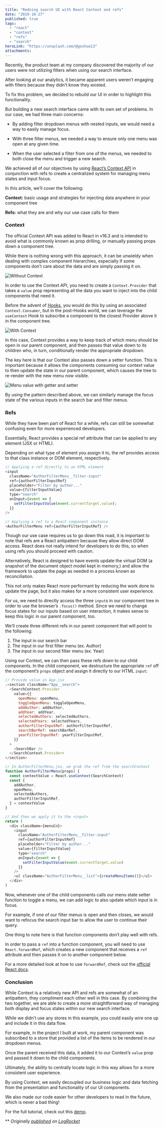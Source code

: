 ```yaml
---
title: "Redoing search UI with React Context and refs"
date: "2019-10-27"
published: true
tags:
  - "react"
  - "context"
  - "refs"
  - "search"
heroLink: "https://unsplash.com/@goshua13"
attachments:
---
```


Recently, the product team at my company discovered the majority of our users were not utilizing filters when using our search interface.

After looking at our analytics, it became apparent users weren’t engaging with filters because they didn’t know they existed.

To fix this problem, we decided to rebuild our UI in order to highlight this functionality.

But building a new search interface came with its own set of problems. In our case, we had three main concerns:

- By adding filter dropdown menus with nested inputs, we would need a way to easily manage focus.

- With three filter menus, we needed a way to ensure only one menu was open at any given time.

- When the user selected a filter from one of the menus, we needed to both close the menu and trigger a new search.

We achieved all of our objectives by using [React’s Context API](https://blog.logrocket.com/how-and-when-to-use-reacts-new-context-api-b584e41b2704/) in conjunction with refs to create a centralized system for managing menu states and input focus.

In this article, we’ll cover the following:

**Context:** basic usage and strategies for injecting data anywhere in your component tree

**Refs:** what they are and why our use case calls for them

### Context

The official Context API was added to React in v16.3 and is intended to avoid what is commonly known as prop drilling, or manually passing props down a component tree.

While there is nothing wrong with this approach, it can be unwieldy when dealing with complex component hierarchies, especially if some components don’t care about the data and are simply passing it on.

![Without Context](https://drive.google.com/uc?export=view&id=1eJ_V1v65mDzlrjWftb6cHmGOPuHNBV6c)

In order to use the Context API, you need to create a `Context.Provider` that takes a `value` prop representing all the data you want to inject into the child components that need it.

Before the advent of [Hooks](https://blog.logrocket.com/frustrations-with-react-hooks/), you would do this by using an associated `Context.Consumer`, but in the post-Hooks world, we can leverage the `useContext` Hook to subscribe a component to the closest Provider above it in the component tree.

![With Context](https://drive.google.com/uc?export=view&id=12ib9i5CnTFI63l5iaVfQEff4na5Zr-oL)

In this case, Context provides a way to keep track of which menu should be open in our parent component, and then passes that value down to its children who, in turn, conditionally render the appropriate dropdown.

The key here is that our Context also passes down a setter function. This is important because it allows the components consuming our context value to then update the state in our parent component, which causes the tree to re-render with the new menu now visible.

![Menu value with getter and setter](https://drive.google.com/uc?export=view&id=1czOGG0jufp6UMXftWV3PXgRMvLpLH1fE)

By using the pattern described above, we can similarly manage the focus state of the various inputs in the search bar and filter menus.

### Refs

While they have been part of React for a while, refs can still be somewhat confusing even for more experienced developers.

Essentially, React provides a special ref attribute that can be applied to any element (JSX or HTML).

Depending on what type of element you assign it to, the ref provides access to that class instance or DOM element, respectively.

```javascript
// Applying a ref directly to an HTML element
<input
  className="AuthorFilterMenu__filter-input"
  ref={authorFilterInputRef}
  placeholder="Filter by author..."
  value={filterInputValue}
  type="search"
  onInput={event => {
    setFilterInputValue(event.currentTarget.value);
  }}
/>

// Applying a ref to a React component instance
<AuthorFilterMenu ref={authorFilterInputRef} />
```

Though our use case requires us to go down this road, it is important to note that refs are a React antipattern because they allow direct DOM access. React does not really intend for developers to do this, so when using refs you should proceed with caution.

Alternatively, React is designed to have events update the virtual DOM (a snapshot of the document object model kept in memory,) and allow the framework to update the page as needed in a process known as reconciliation.

This not only makes React more performant by reducing the work done to update the page, but it also makes for a more consistent user experience.

For us, we need to directly access the three `input`s in our component tree in order to use the browser’s `.focus()` method. Since we need to change focus states for our inputs based on user interaction, it makes sense to keep this logic in our parent component, too.

We’ll create three different refs in our parent component that will point to the following:

1. The input in our search bar
2. The input in our first filter menu (ex. Author)
3. The input in our second filter menu (ex. Year)

Using our Context, we can then pass these refs down to our child components. In the child component, we destructure the appropriate `ref` off the component’s `props` object and assign it directly to our HTML `input`:

```javascript
// Provide value in App.jsx
;<section className="App__search">
  <SearchContext.Provider
    value={{
      openMenu: openMenu,
      toggleOpenMenu: toggleOpenMenu,
      addAuthor: addAuthor,
      addYear: addYear,
      selectedAuthors: selectedAuthors,
      selectedYears: selectedYears,
      authorFilterInputRef: authorFilterInputRef,
      searchBarRef: searchBarRef,
      yearFilterInputRef: yearFilterInputRef,
    }}
  >
    <SearchBar />
  </SearchContext.Provider>
</section>

// In AuthorFilterMenu.jsx, we grab the ref from the searchContext
function AuthorFilterMenu(props) {
  const contextValue = React.useContext(SearchContext)
  const {
    addAuthor,
    openMenu,
    selectedAuthors,
    authorFilterInputRef,
  } = contextValue
}

// And then we apply it to the <input>
return (
  <div className={menuCn}>
    <input
      className="AuthorFilterMenu__filter-input"
      ref={authorFilterInputRef}
      placeholder="Filter by author..."
      value={filterInputValue}
      type="search"
      onInput={event => {
        setFilterInputValue(event.currentTarget.value)
      }}
    />
    <ul className="AuthorFilterMenu__list">{createMenuItems()}</ul>
  </div>
)
```

Now, whenever one of the child components calls our menu state setter function to toggle a menu, we can add logic to also update which input is in focus.

For example, if one of our filter menus is open and then closes, we would want to refocus the search input bar to allow the user to continue their query.

One thing to note here is that function components don’t play well with refs.

In order to pass a `ref` into a function component, you will need to use `React.forwardRef`, which creates a new component that receives a `ref` attribute and then passes it on to another component below.

For a more detailed look at how to use `forwardRef`, check out the [official React docs](https://reactjs.org/docs/react-api.html#reactforwardref).

### Conclusion

While Context is a relatively new API and refs are somewhat of an antipattern, they compliment each other well in this case. By combining the two together, we are able to create a more straightforward way of managing both display and focus states within our new search interface.

While we didn’t use any stores in this example, you could easily wire one up and include it in this data flow.

For example, in the project I built at work, my parent component was subscribed to a store that provided a list of the items to be rendered in our dropdown menus.

Once the parent received this data, it added it to our Context’s `value` prop and passed it down to the child components.

Ultimately, the ability to centrally locate logic in this way allows for a more consistent user experience.

By using Context, we easily decoupled our business logic and data fetching from the presentation and functionality of our UI components.

We also made our code easier for other developers to read in the future, which is never a bad thing!

For the full tutorial, check out this [demo](https://codesandbox.io/s/laughing-lichterman-lxl1y).

\*\* _Originally [published](https://blog.logrocket.com/redoing-search-ui-with-react-context-and-refs/) on [LogRocket](https://logrocket.com/)_
